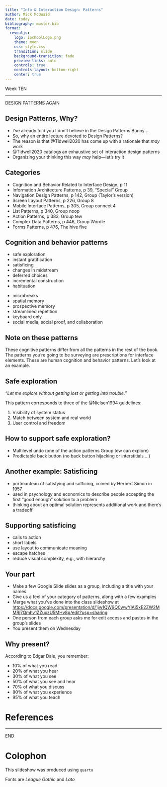 ```yaml
---
title: "Info & Interaction Design: Patterns"
author: Mick McQuaid
date: today
bibliography: master.bib
format:
  revealjs:
    logo: iSchoolLogo.png
    theme: moon
    css: style.css
    transition: slide
    background-transition: fade
    preview-links: auto
    controls: true
    controls-layout: bottom-right
    center: true
---
```


::: {.r-fit-text}
Week TEN
:::

---

::: {.r-fit-text}
DESIGN PATTERNS AGAIN
:::

## Design Patterns, Why?
::: {.incremental}
- I've already told you I don't believe in the Design Patterns Bunny ...
- So, why an entire lecture devoted to Design Patterns?
- The reason is that @Tidwell2020 has come up with a rationale that *may* work
- @Tidwell2020 catalogs an exhaustive set of interaction design patterns
- Organizing your thinking this way *may* help---let's try it
:::

## Categories
- Cognition and Behavior Related to Interface Design, p 11
- Information Architecture Patterns, p 39, "Special" Group
- Navigation Design Patterns, p 142, Group (Taylor's version)
- Screen Layout Patterns, p 226, Group 8
- Mobile Interface Patterns, p 305, Group connect 4
- List Patterns, p 340, Group noop
- Action Patterns, p 383, Group tew
- Complex Data Patterns, p 446, Group Wordle
- Forms Patterns, p 476, The hive five

## Cognition and behavior patterns
::: {.container}
:::: {.col}
- safe exploration
- instant gratification
- satisficing
- changes in midstream
- deferred choices
- incremental construction
- habituation
::::
:::: {.col}
- microbreaks
- spatial memory
- prospective memory
- streamlined repetition
- keyboard only
- social media, social proof, and collaboration
::::
:::

## Note on these patterns
These cognitive patterns differ from all the patterns in the rest of the book. The patterns you're going to be surveying are prescriptions for interface elements. These are human cognition and behavior patterns. Let's look at an example.

## Safe exploration

*"Let me explore without getting lost or getting into trouble."*

::: {.notes}
This pattern corresponds to three of the @Nielsen1994 guidelines:

1. Visibility of system status
2. Match between system and real world
3. User control and freedom
:::

## How to support safe exploration?
- Multilevel undo (one of the action patterns Group tew can explore)
- Predictable back button (no back button hijacking or interstitials ...)

## Another example: Satisficing
::: {.incremental}
- portmanteau of satisfying and sufficing, coined by Herbert Simon in 1957
- used in psychology and economics to describe people accepting the first "good enough" solution to a problem
- thinking about an optimal solution represents additional work and there's a tradeoff
:::

## Supporting satisficing
::: {.incremental}
- calls to action
- short labels
- use layout to communicate meaning
- escape hatches
- reduce visual complexity, e.g., with hierarchy
:::

## Your part
- Make a few Google Slide slides as a group, including a title with your names
- Give us a feel of your category of patterns, along with a few examples
- Merge what you've done into the class slideshow at
  [https://docs.google.com/presentation/d/1jw1QW9Q0wwYlAi5xE2ZW2MMRj7Qmhv1ZZuxzU5MHv8g/edit?usp=sharing](https://docs.google.com/presentation/d/1jw1QW9Q0wwYlAi5xE2ZW2MMRj7Qmhv1ZZuxzU5MHv8g/edit?usp=sharing)
- One person from each group asks me for edit access and pastes in the group's slides
- You present them on Wednesday

## Why present?
According to Edgar Dale, you remember:

- 10% of what you read
- 20% of what you hear
- 30% of what you see
- 50% of what you see and hear
- 70% of what you discuss
- 80% of what you experience
- 95% of what you teach

# References

::: {#refs}
:::

---

::: {.r-fit-text}
END
:::

# Colophon

This slideshow was produced using `quarto`

Fonts are *League Gothic* and *Lato*

